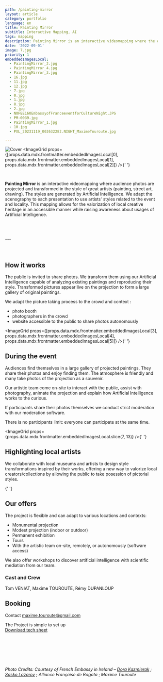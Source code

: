 ```yaml
---
path: /painting-mirror
layout: article
category: portfolio
language: en
title: Painting Mirror
subtitle: Interactive Mapping, AI
tags: mapping
description: Painting Mirror is an interactive videomapping where the audience is photographed and then re-projected in the style of great artists.
date: '2022-09-01'
image: 7.jpg
priority: 1
embeddedImagesLocal:
  - PaintingMirror_2.jpg
  - PaintingMirror_4.jpg
  - PaintingMirror_3.jpg
  - 16.jpg
  - 11.jpg
  - 12.jpg
  - 7.jpg
  - 0.jpg
  - 1.jpg
  - 8.jpg
  - 2.jpg
  - NOFEE160EmbassyofFranceeventforCultureNight.JPG
  - PM-0039.jpg
  - PaintingMirror_1.jpg
  - 10.jpg
  - PXL_20231119_002632282.NIGHT_MaximeTouroute.jpg

---
```


![Cover](7.jpg)
<ImageGrid props={[props.data.mdx.frontmatter.embeddedImagesLocal[0], props.data.mdx.frontmatter.embeddedImagesLocal[1], props.data.mdx.frontmatter.embeddedImagesLocal[2]]} />{' '}


<br/>

__Painting Mirror__ is an interactive videomapping where audience photos are projected 
and transformed in the style of great artists (painting, street art, drawing). The styles are generated by Artificial Intelligence. 
We adapt the scenography to each presentation to use artists' styles related to the event and locality. 
This mapping allows for the valorization of local creative heritage in an accessible manner while raising awareness about usages
of Artificial Intelligence.


<br/>
<br/>
<br/>
---
<br/>
<br/>
<br/>


## How it works

The public is invited to share photos. We transform them using our Artificial Intelligence capable of analyzing existing paintings and reproducing their style. 
Transformed pictures appear live on the projection to form a large gallery of original paintings. 

We adapt the picture taking process to the crowd and context :
* photo booth
* photographers in the crowd
* website accessible to the public to share photos autonomously

<ImageGrid props={[props.data.mdx.frontmatter.embeddedImagesLocal[3], props.data.mdx.frontmatter.embeddedImagesLocal[4], props.data.mdx.frontmatter.embeddedImagesLocal[5]]} />{' '}


## During the event

Audiences find themselves in a large gallery of projected paintings. 
They share their photos and enjoy finding them. The atmosphere is friendly and many take photos of the projection as a souvenir.

Our artistic team come on-site to interact with the public, assist with photography, animate the projection and explain how Artificial Intelligence works to the curious.

If participants share their photos themselves we conduct strict moderation with our moderation software.

There is no participants limit: everyone can participate at the same time.


<ImageGrid props={props.data.mdx.frontmatter.embeddedImagesLocal.slice(7, 13)} />{' '}


## Highlighting local artists

We collaborate with local museums and artists to design style transformations inspired by their works,
offering a new way to valorize local creators/collections by allowing the public to take posession of pictorial styles.


<ImageGrid props={props.data.mdx.frontmatter.embeddedImagesLocal.slice(13)} />{' '}



## Our offers

The project is flexible and can adapt to various locations and contexts:

* Monumental projection
* Modest projection (indoor or outdoor)
* Permanent exhibition
* Tours
* With the artistic team on-site, remotely, or autonomously (software access)


We also offer workshops to discover artificial intelligence with scientific mediation from our team.


### Cast and Crew

Tom VENIAT, Maxime TOUROUTE, Rémy DUPANLOUP

## Booking

Contact [maxime.touroute@gmail.com](mailto:maxime.touroute@gmail.com)  

The Project is simple to set up  
[Download tech sheet](./PaintingMirrorTechnicalSheet2024EN.pdf)


<br/>
<br/>
<br/>
<br/>
<br/>


_Photo Credits: Courtesy of French Embassy in Ireland – [Dora Kazmierak](https://www.dorakazmierak.com/) ; [Sasko Lazarov](https://www.instagram.com/saskolazaro/)_ ; _Alliance Française de Bogota_ ; _Maxime Touroute_
